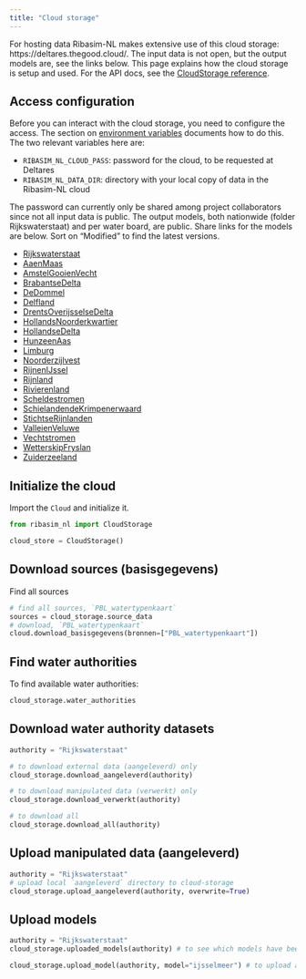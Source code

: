 ```yaml
---
title: "Cloud storage"
---
```


For hosting data Ribasim-NL makes extensive use of this cloud storage: https://deltares.thegood.cloud/.
The input data is not open, but the output models are, see the links below.
This page explains how the cloud storage is setup and used.
For the API docs, see the [CloudStorage reference](reference/CloudStorage.qmd).

## Access configuration

Before you can interact with the cloud storage, you need to configure the access.
The section on [environment variables](/dev/index.qmd#sec-environment-variables) documents how to do this.
The two relevant variables here are:

- `RIBASIM_NL_CLOUD_PASS`: password for the cloud, to be requested at Deltares
- `RIBASIM_NL_DATA_DIR`: directory with your local copy of data in the Ribasim-NL cloud

The password can currently only be shared among project collaborators since not all input data is public.
The output models, both nationwide (folder Rijkswaterstaat) and per water board, are public.
Share links for the models are below. Sort on "Modified" to find the latest versions.

- [Rijkswaterstaat](https://deltares.thegood.cloud/s/7gNBzyFmi66iTjX)
- [AaenMaas](https://deltares.thegood.cloud/s/2tRGidQ5daqWJ9J)
- [AmstelGooienVecht](https://deltares.thegood.cloud/s/wko9RjGAYAsj6dG)
- [BrabantseDelta](https://deltares.thegood.cloud/s/KHieyrrZZdcBBHo)
- [DeDommel](https://deltares.thegood.cloud/s/4ozjqW39eJakmao)
- [Delfland](https://deltares.thegood.cloud/s/2XjDdsHqPYkepHt)
- [DrentsOverijsselseDelta](https://deltares.thegood.cloud/s/TLtTk3xmgk2SAW8)
- [HollandsNoorderkwartier](https://deltares.thegood.cloud/s/CxJLoxSnzySJHTt)
- [HollandseDelta](https://deltares.thegood.cloud/s/ZBJSH7mJsdxbsMr)
- [HunzeenAas](https://deltares.thegood.cloud/s/3Q2eGKqwpqdLkE8)
- [Limburg](https://deltares.thegood.cloud/s/MW2kiQMyXwFM4xw)
- [Noorderzijlvest](https://deltares.thegood.cloud/s/LEcDeSTPq8M3itz)
- [RijnenIJssel](https://deltares.thegood.cloud/s/e8LbgZrgjsetPYn)
- [Rijnland](https://deltares.thegood.cloud/s/H4jtGLYiccMLeYH)
- [Rivierenland](https://deltares.thegood.cloud/s/TTri9ZqGXWcXHaW)
- [Scheldestromen](https://deltares.thegood.cloud/s/GJBcCL3wwNjMNty)
- [SchielandendeKrimpenerwaard](https://deltares.thegood.cloud/s/Sjb98JNdSErRJir)
- [StichtseRijnlanden](https://deltares.thegood.cloud/s/RczyFnYKiCeYojW)
- [ValleienVeluwe](https://deltares.thegood.cloud/s/YgWfw7AEWLSbcGa)
- [Vechtstromen](https://deltares.thegood.cloud/s/XCGc7Cy4L4t7WGT)
- [WetterskipFryslan](https://deltares.thegood.cloud/s/pDGmwTriotLCpxz)
- [Zuiderzeeland](https://deltares.thegood.cloud/s/9mRsdEGrXWQfBgN)

## Initialize the cloud
Import the `Cloud` and initialize it.

```py
from ribasim_nl import CloudStorage

cloud_store = CloudStorage()
```

## Download sources (basisgegevens)
Find all sources

```py
# find all sources, `PBL_watertypenkaart`
sources = cloud_storage.source_data
# download, `PBL_watertypenkaart`
cloud.download_basisgegevens(bronnen=["PBL_watertypenkaart"])
```

## Find water authorities
To find available water authorities:

```py
cloud_storage.water_authorities
```

## Download water authority datasets

```py
authority = "Rijkswaterstaat"

# to download external data (aangeleverd) only
cloud_storage.download_aangeleverd(authority)

# to download manipulated data (verwerkt) only
cloud_storage.download_verwerkt(authority)

# to download all
cloud_storage.download_all(authority)
```

## Upload manipulated data (aangeleverd)

```py
authority = "Rijkswaterstaat"
# upload local `aangeleverd` directory to cloud-storage
cloud_storage.upload_aangeleverd(authority, overwrite=True)
```

## Upload models

```py
authority = "Rijkswaterstaat"
cloud_storage.uploaded_models(authority) # to see which models have been uploaded

cloud_storage.upload_model(authority, model="ijsselmeer") # to upload a new version of the `ijsselmeermodel`.
```
